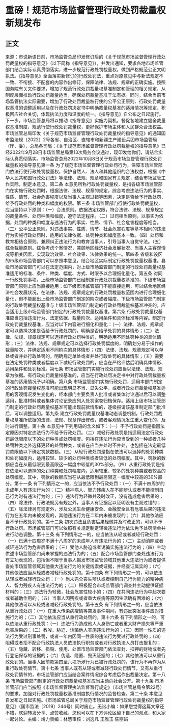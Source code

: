 # 重磅！规范市场监督管理行政处罚裁量权新规发布
## 正文
来源：市说新语日前，市场监管总局印发修订后的《关于规范市场监督管理行政处罚裁量权的指导意见》（以下简称《指导意见》），并发出通知，要求各地市场监管部门结合实际认真贯彻落实，进一步规范行政处罚裁量权，做到严格规范公正文明执法。《指导意见》全面落实新修订的行政处罚法，重点对原意见中与新法规定不一致、不衔接、不配套的内容作出修订，保障法律、法规、规章的正确实施。按照国务院有关文件要求，增加了规范行政处罚裁量权基准制定和管理的相关规定，从制度层面推动行政处罚裁量适当，确保处罚裁量基准于法有据。同时，结合当前市场监管执法实际需要，增加了行政处罚裁量权行使的公平公正原则、行政处罚裁量权基准的调整适用以及在行政处罚决定书中明确裁量权基准的适用情况等规定，积极回应社会关切，体现执法力度和温度的统一。《指导意见》自公布之日起施行。下一步，市场监管总局将以推动《指导意见》实施为契机，督促各地建立健全裁量权基准制度，规范行使行政处罚裁量权，更好保护市场主体和人民群众合法权益。市场监管总局印发《关于规范市场监督管理行政处罚裁量权的指导意见》的通知国市监法规〔2022〕2号各省、自治区、直辖市和新疆生产建设兵团市场监管局（厅、委），总局各司局：《关于规范市场监督管理行政处罚裁量权的指导意见》已经2022年9月28日市场监管总局第13次局务会议通过，现印发给你们，请结合实际认真贯彻落实。市场监管总局2022年10月8日关于规范市场监督管理行政处罚裁量权的指导意见第一条  为了规范市场监督管理行政处罚行为，保障市场监管部门依法行使行政处罚裁量权，保护自然人、法人和其他组织的合法权益，根据《中华人民共和国行政处罚法》等法律、法规、规章和国家有关规定，结合市场监管工作实际，制定本意见。第二条  本意见所称行政处罚裁量权，是指各级市场监管部门在实施行政处罚时，根据法律、法规、规章的规定，综合考虑违法行为的事实、性质、情节、社会危害程度以及当事人主观过错等因素，决定是否给予行政处罚、给予行政处罚的种类和幅度的权限。第三条  市场监管部门行使行政处罚裁量权，应当坚持以下原则：（一）合法原则。依据法定权限，符合法律、法规、规章规定的裁量条件、处罚种类和幅度，遵守法定程序。（二）过罚相当原则。以事实为依据，处罚的种类和幅度与违法行为的事实、性质、情节、社会危害程度等相当。（三）公平公正原则。对违法事实、性质、情节、社会危害程度等基本相同的违法行为实施行政处罚时，适用的法律依据、处罚种类和幅度基本一致。（四）处罚和教育相结合原则。兼顾纠正违法行为和教育当事人，引导当事人自觉守法。（五）综合裁量原则。综合考虑个案情况，兼顾地区经济社会发展状况、当事人主客观情况等相关因素，实现政治效果、社会效果、法律效果的统一。第四条  省级和设区的市级市场监管部门可以参照本意见，结合地区实际制定行政处罚裁量权基准。县级市场监管部门可以在法定范围内，对上级市场监管部门制定的行政处罚裁量权基准适用的标准、条件、种类、幅度、方式、时限予以合理细化量化。第五条  对同一行政处罚事项，上级市场监管部门已经制定行政处罚裁量权基准的，下级市场监管部门原则上应当直接适用；如下级市场监管部门不能直接适用，可以结合地区经济社会发展状况，在法律、法规、规章规定的行政处罚裁量权范围内进行合理细化量化，但不能超出上级市场监管部门划定的阶次或者幅度。下级市场监管部门制定的行政处罚裁量权基准与上级市场监管部门制定的行政处罚裁量权基准冲突的，应当适用上级市场监管部门制定的行政处罚裁量权基准。第六条  行政处罚裁量权基准应当包括违法行为、法定依据、裁量阶次、适用条件和具体标准等内容。制定行政处罚裁量权基准，应当对以下内容进行细化和量化：（一）法律、法规、规章规定可以选择决定是否给予行政处罚的，明确是否给予处罚的具体情形；（二）法律、法规、规章规定可以选择行政处罚种类的，明确适用不同处罚种类的具体情形；（三）法律、法规、规章规定可以选择行政处罚幅度的，明确划分易于操作的裁量阶次，并确定适用不同阶次的具体情形；（四）法律、法规、规章规定可以单处或者并处行政处罚的，明确规定单处或者并处行政处罚的具体情形；（五）需要在法定处罚种类或者幅度以下减轻行政处罚的，应当在严格评估后明确具体情形、适用条件和处罚标准。第七条  市场监管部门实施行政处罚应当以法律、法规、规章为依据。有行政处罚裁量权基准的，应当在行政处罚决定书中对行政处罚裁量权基准的适用情况予以明确。第八条  市场监管部门实施行政处罚，适用本部门制定的行政处罚裁量权基准可能出现明显不当、显失公平，或者行政处罚裁量权基准适用的客观情况发生变化的，经本部门主要负责人批准或者集体讨论通过后可以调整适用，批准材料或者集体讨论记录应列入处罚案卷归档保存。适用上级市场监管部门制定的行政处罚裁量权基准可能出现前款情形的，逐级报请该基准制定部门批准后，可以调整适用。第九条  建立行政处罚裁量权基准动态调整机制，行政处罚裁量权基准所依据的法律、法规、规章作出修改，或者客观情况发生重大变化的，及时进行调整。第十条  本意见中下列用语的含义如下：（一）不予行政处罚是指因法定原因对特定违法行为不给予行政处罚。（二）减轻行政处罚是指适用法定行政处罚最低限度以下的处罚种类或处罚幅度。包括在违法行为应当受到的一种或者几种处罚种类之外选择更轻的处罚种类，或者在应当并处时不并处，也包括在法定最低罚款限值以下确定罚款数额。（三）从轻行政处罚是指在依法可以选择的处罚种类和处罚幅度内，适用较轻、较少的处罚种类或者较低的处罚幅度。其中，罚款的数额应当在从最低限到最高限这一幅度中较低的30%部分。（四）从重行政处罚是指在依法可以选择的处罚种类和处罚幅度内，适用较重、较多的处罚种类或者较高的处罚幅度。其中，罚款的数额应当在从最低限到最高限这一幅度中较高的30%部分。第十一条  有下列情形之一的，应当依法不予行政处罚：（一）不满十四周岁的未成年人有违法行为的；（二）精神病人、智力残疾人在不能辨认或者不能控制自己行为时有违法行为的；（三）违法行为轻微并及时改正，没有造成危害后果的；（四）除法律、行政法规另有规定外，当事人有证据足以证明没有主观过错的；（五）除法律另有规定外，涉及公民生命健康安全、金融安全且有危害后果的违法行为在五年内未被发现的，其他违法行为在二年内未被发现的；（六）其他依法应当不予行政处罚的。第十二条  初次违法且危害后果轻微并及时改正的，可以不予行政处罚。市场监管部门可以依照有关规定制定轻微违法行为依法免予处罚清单并进行动态调整。第十三条  有下列情形之一的，应当依法从轻或者减轻行政处罚：（一）已满十四周岁不满十八周岁的未成年人有违法行为的；（二）主动消除或者减轻违法行为危害后果的；（三）受他人胁迫或者诱骗实施违法行为的；（四）主动供述市场监管部门尚未掌握的违法行为的；（五）配合市场监管部门查处违法行为有立功表现的，包括但不限于当事人揭发市场监管领域其他重大违法行为或者提供查处市场监管领域其他重大违法行为的关键线索或证据，并经查证属实的；（六）其他依法应当从轻或者减轻行政处罚的。第十四条  有下列情形之一的，可以依法从轻或者减轻行政处罚：（一）尚未完全丧失辨认或者控制自己行为能力的精神病人、智力残疾人有违法行为的；（二）积极配合市场监管部门调查并主动提供证据材料的；（三）违法行为轻微，社会危害性较小的；（四）在共同违法行为中起次要或者辅助作用的；（五）当事人因残疾或者重大疾病等原因生活确有困难的；（六）其他依法可以从轻或者减轻行政处罚的。第十五条  有下列情形之一的，应当依法从重行政处罚：（一）在重大传染病疫情等突发事件期间，有违反突发事件应对措施行为的；（二）其他依法应当从重行政处罚的。第十六条  有下列情形之一的，可以依法从重行政处罚：（一）违法行为造成他人人身伤亡或者重大财产损失等严重危害后果的；（二）教唆、胁迫、诱骗他人实施违法行为的；（三）因同一性质的违法行为受过刑事处罚，或者一年内因同一性质的违法行为受过行政处罚的；（四）阻碍或者拒不配合行政执法人员依法执行职务或者对行政执法人员打击报复的；（五）隐藏、转移、损毁、使用、处置市场监管部门依法查封、扣押的财物或者先行登记保存的证据的；（六）伪造、隐匿、毁灭证据的；（七）其他依法可以从重行政处罚的。当事人因前款第四至六项所涉行为已被行政处罚的，该行为不再作为从重行政处罚情节。第十七条  当事人既有从轻或者减轻行政处罚情节，又有从重行政处罚情节的，市场监管部门应当结合案件情况综合考虑后作出裁量决定。第十八条  市场监管部门制定的行政处罚裁量权基准应当主动向社会公开。第十九条  市场监管部门应当按照《市场监督管理执法监督暂行规定》（市场监管总局令第22号）的要求，加强对行政处罚裁量权基准制度执行情况的监督检查。第二十条  本意见自发布之日起实施。《市场监管总局关于规范市场监督管理行政处罚裁量权的指导意见》（国市监法〔2019〕244号）同时废止。无讼小编：如果您觉得这篇文章还不错，欢迎转发分享、点赞收藏，您也可以在下方评论区留下自己的观点，和大家一起讨论。主编：靖力责编：林慧审核：刘逸凡 王雅玉 陈丽娟 